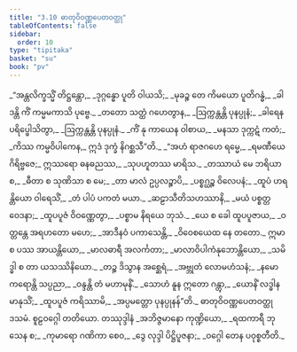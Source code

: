 ```yaml
---
title: "3.10 ဓာတုဝိဝဏ္ဏပေတဝတ္ထု"
tableOfContents: false
sidebar:
  order: 10
type: "tipitaka"
basket: "su"
book: "pv"
---
```



<DynamicBreadcrumb />

<Division number="507" book="pv" e="ch" v="19" p="179">

<Paragraph number="550" type="verses" book="pv">
_“အန္တလိက္ခသ္မိံ တိဋ္ဌန္တော,_  
_ဒုဂ္ဂန္ဓော ပူတိ ဝါယသိ;_  
_မုခဉ္စ တေ ကိမယော ပူတိဂန္ဓံ,_  
_ခါဒန္တိ ကိံ ကမ္မမကာသိ ပုဗ္ဗေ._  

</Paragraph>

</Division>
<Division number="508" book="pv" e="ch" v="19" p="180">

<Paragraph number="551" type="verses" book="pv">
_တတော သတ္ထံ ဂဟေတွာန,_  
_ဩက္ကန္တန္တိ ပုနပ္ပုနံ;_  
_ခါရေန ပရိပ္ဖေါသိတွာ,_  
_ဩက္ကန္တန္တိ ပုနပ္ပုနံ._  

</Paragraph>

</Division>
<Division number="509" book="pv" e="ch" v="19" p="180">

<Paragraph number="552" type="verses" book="pv">
_ကိံ နု ကာယေန ဝါစာယ,_  
_မနသာ ဒုက္ကဋံ ကတံ;_  
_ကိဿ ကမ္မဝိပါကေန,_  
ဣဒံ ဒုက္ခံ နိဂစ္ဆသီ”တိ._  

</Paragraph>

</Division>
<Division number="510" book="pv" e="ch" v="19" p="180">

<Paragraph number="553" type="verses" book="pv">
_“အဟံ ရာဇဂဟေ ရမ္မေ,_  
_ရမဏီယေ ဂိရိဗ္ဗဇေ;_  
ဣဿရော ဓနဓညဿ,_  
_သုပဟူတဿ မာရိသ._  

</Paragraph>

</Division>
<Division number="511" book="pv" e="ch" v="19" p="180">

<Paragraph number="554" type="verses" book="pv">
_တဿာယံ မေ ဘရိယာ စ,_  
_ဓီတာ စ သုဏိသာ စ မေ;_  
_တာ မာလံ ဥပ္ပလဉ္စာပိ,_  
_ပစ္စဂ္ဃဉ္စ ဝိလေပနံ;_  
_ထူပံ ဟရန္တိယော ဝါရေသိံ,_  
_တံ ပါပံ ပကတံ မယာ._  

</Paragraph>

</Division>
<Division number="512" book="pv" e="ch" v="19" p="180">

<Paragraph number="555" type="verses" book="pv">
_ဆဠာသီတိသဟဿာနိ,_  
_မယံ ပစ္စတ္တဝေဒနာ;_  
_ထူပပူဇံ ဝိဝဏ္ဏေတွာ,_  
_ပစ္စာမ နိရယေ ဘုသံ._  

</Paragraph>

</Division>
<Division number="513" book="pv" e="ch" v="19" p="180">

<Paragraph number="556" type="verses" book="pv">
_ယေ စ ခေါ ထူပပူဇာယ,_  
_ဝတ္တန္တေ အရဟတော မဟေ;_  
_အာဒီနဝံ ပကာသေန္တိ,_  
_ဝိဝေစယေထ နေ တတော._  

</Paragraph>

</Division>
<Division number="514" book="pv" e="ch" v="19" p="180">

<Paragraph number="557" type="verses" book="pv">
ဣမာ စ ပဿ အာယန္တိယော,_  
_မာလဓာရီ အလင်္ကတာ;_  
_မာလာဝိပါကံနုဘောန္တိယော,_  
_သမိဒ္ဓါ စ တာ ယသဿိနိယော._  

</Paragraph>

</Division>
<Division number="515" book="pv" e="ch" v="19" p="180">

<Paragraph number="558" type="verses" book="pv">
_တဉ္စ ဒိသွာန အစ္ဆေရံ,_  
_အဗ္ဘုတံ လောမဟံသနံ;_  
_နမော ကရောန္တိ သပ္ပညာ,_  
_ဝန္ဒန္တိ တံ မဟာမုနိံ._  

</Paragraph>

</Division>
<Division number="516" book="pv" e="ch" v="19" p="180">

<Paragraph number="559" type="verses" book="pv">
_သောဟံ နူန ဣတော ဂန္တွာ,_  
_ယောနိံ လဒ္ဓါန မာနုသိံ;_  
_ထူပပူဇံ ကရိဿာမိ,_  
_အပ္ပမတ္တော ပုနပ္ပုနန်”တိ._  


</Paragraph>
</Division>

<Paragraph number="560" type="center" book="pv">
ဓာတုဝိဝဏ္ဏပေတဝတ္ထု ဒသမံ.



</Paragraph>

<Paragraph number="561" type="center" book="pv">
စူဠဝဂ္ဂေါ တတိယော.



</Paragraph>

<Paragraph number="562" type="center" book="pv">
တဿုဒ္ဒါနံ


</Paragraph>

<Paragraph number="563" type="verses" book="pv">
_အဘိဇ္ဇမာနော ကုဏ္ဍိယော,_  
_ရထကာရီ ဘုသေန စ;_  
_ကုမာရော ဂဏိကာ စေဝ,_  
_ဒွေ လုဒ္ဒါ ပိဋ္ဌိပူဇနာ;_  
_ဝဂ္ဂေါ တေန ပဝုစ္စတီတိ._
</Paragraph>